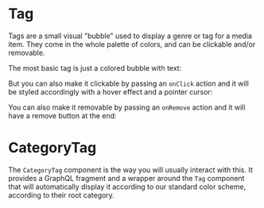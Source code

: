 

<Meta of={TagStories} />

# Tag

Tags are a small visual "bubble" used to display a genre or tag for a media item. They come in the
whole palette of colors, and can be clickable and/or removable.

The most basic tag is just a colored bubble with text:

<Canvas of={TagStories.Default} />

But you can also make it clickable by passing an `onClick` action and it will be styled accordingly
with a hover effect and a pointer cursor:

<Canvas of={TagStories.Clickable} />

You can also make it removable by passing an `onRemove` action and it will have a remove button at
the end:

<Canvas of={TagStories.Removable} />

# CategoryTag

The `CategoryTag` component is the way you will usually interact with this. It provides a GraphQL
fragment and a wrapper around the `Tag` component that will automatically display it according to
our standard color scheme, according to their root category.
